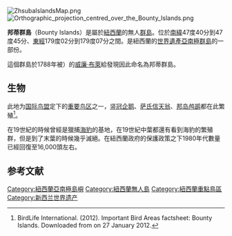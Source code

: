 {{coor icon|47|42|58.1|S|179|4|38.99|E|1000000}}
[[File:ZhsubaIslandsMap.png|thumb]]
[[File:Orthographic_projection_centred_over_the_Bounty_Islands.png|thumb]]

'''邦蒂群島'''（Bounty Islands）是屬於[[紐西蘭|紐西蘭]]的無人[[群島|群島]]。位於[[南緯|南緯]]47度40分到47度45分、[[東經|東經]]179度02分到179度07分之間。是紐西蘭的[[世界遺產|世界遺產]][[亞南極群島|亞南極群島]]的一部份。

這個群島於1788年被{{le|邦蒂號|H.M.S. Bounty}}）的[[威廉·布萊|威廉·布萊]]給發現因此命名為邦蒂群島。
==生物==
此地为[[国际鸟盟|国际鸟盟]]定下的[[重要鸟区|重要鸟区]]之一，[[竖冠企鹅|竖冠企鹅]]、[[萨氏信天翁|萨氏信天翁]]、[[邦岛鸬鹚|邦岛鸬鹚]]都在此繁殖<ref>BirdLife International. (2012). Important Bird Areas factsheet: Bounty Islands. Downloaded from {{cite web |url=http://www.birdlife.org |title=Archived copy |accessdate=17 August 2013 |url-status=dead |archiveurl=https://www.webcitation.org/5QE8rvIqH?url=http://www.birdlife.org/ |archivedate=10 July 2007 }} on 27 January 2012.</ref>。

在19世紀的時候曾經是獵捕[[海豹|海豹]]的基地，在19世紀中葉都還有看到海豹的繁殖群，但是到了末葉的時候幾乎滅絕。在紐西蘭政府的保護政策之下1980年代數量已經回復至16,000頭左右。

==参考文献==
{{reflist}}
{{新西兰世界遗产}}

{{DEFAULTSORT:Bounty Islands}}
[[Category:紐西蘭亞南極島嶼|Category:紐西蘭亞南極島嶼]]
[[Category:紐西蘭無人島|Category:紐西蘭無人島]]
[[Category:紐西蘭重點鳥區|Category:紐西蘭重點鳥區]]
[[Category:新西兰世界遗产|Category:新西兰世界遗产]]